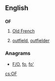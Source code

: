{{also|of|of-}}
==English==

==={{initialism-old|en}}===
'''OF'''

# [[Old French]]
# {{context|baseball}} [[outfield]], [[outfielder]]

===Anagrams===
* [[F/O#English|F/O]], [[fo#English|fo]], [[fo'#English|fo']]

[[cs:OF]]